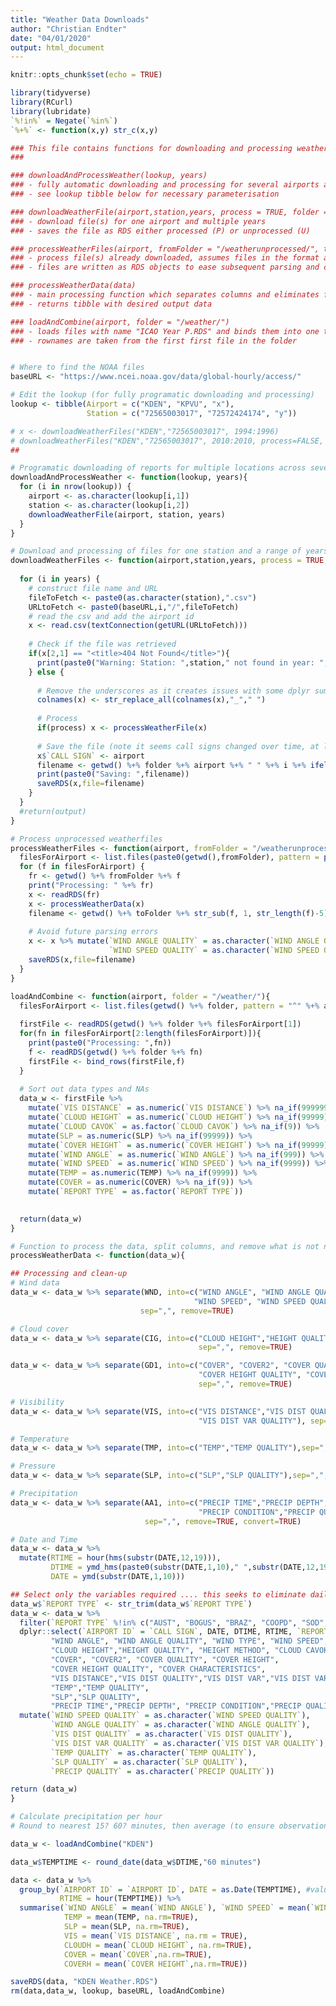 ```yaml
---
title: "Weather Data Downloads"
author: "Christian Endter"
date: "04/01/2020"
output: html_document
---
```


```r
knitr::opts_chunk$set(echo = TRUE)

library(tidyverse)
library(RCurl)
library(lubridate)
`%!in%` = Negate(`%in%`)
`%+%` <- function(x,y) str_c(x,y)

### This file contains functions for downloading and processing weather data from NOAA
### 

### downloadAndProcessWeather(lookup, years)
### - fully automatic downloading and processing for several airports and years
### - see lookup tibble below for necessary parameterisation

### downloadWeatherFile(airport,station,years, process = TRUE, folder = "/weather/")
### - download file(s) for one airport and multiple years
### - saves the file as RDS either processed (P) or unprocessed (U)

### processWeatherFiles(airport, fromFolder = "/weatherunprocessed/", toFolder = "/weather/")
### - process file(s) already downloaded, assumes files in the format are "ICAO YEAR U.csv"
### - files are written as RDS objects to ease subsequent parsing and combining

### processWeatherData(data)
### - main processing function which separates columns and eliminates fields not required
### - returns tibble with desired output data

### loadAndCombine(airport, folder = "/weather/")
### - loads files with name "ICAO Year P.RDS" and binds them into one tibble, which is returned
### - rownames are taken from the first first file in the folder


# Where to find the NOAA files
baseURL <- "https://www.ncei.noaa.gov/data/global-hourly/access/"

# Edit the lookup (for fully programatic downloading and processing)
lookup <- tibble(Airport = c("KDEN", "KPVU", "x"),
                 Station = c("72565003017", "72572424174", "y"))

# x <- downloadWeatherFiles("KDEN","72565003017", 1994:1996)
# downloadWeatherFiles("KDEN","72565003017", 2010:2010, process=FALSE, folder = "/weatherunprocessed/")
##

```

```r

# Programatic downloading of reports for multiple locations across several years
downloadAndProcessWeather <- function(lookup, years){
  for (i in nrow(lookup)) {
    airport <- as.character(lookup[i,1])
    station <- as.character(lookup[i,2])
    downloadWeatherFile(airport, station, years)
  }
}

# Download and processing of files for one station and a range of years
downloadWeatherFiles <- function(airport,station,years, process = TRUE, folder = "/weather/"){
  
  for (i in years) {
    # construct file name and URL
    fileToFetch <- paste0(as.character(station),".csv")
    URLtoFetch <- paste0(baseURL,i,"/",fileToFetch)
    # read the csv and add the airport id
    x <- read.csv(textConnection(getURL(URLtoFetch)))
    
    # Check if the file was retrieved
    if(x[2,1] == "<title>404 Not Found</title>"){
      print(paste0("Warning: Station: ",station," not found in year: ", i))
    } else {
      
      # Remove the underscores as it creates issues with some dplyr summarise functions
      colnames(x) <- str_replace_all(colnames(x),"_"," ")
      
      # Process
      if(process) x <- processWeatherFile(x)
      
      # Save the file (note it seems call signs changed over time, at least for Denver, though same lat/long)
      x$`CALL SIGN` <- airport  
      filename <- getwd() %+% folder %+% airport %+% " " %+% i %+% ifelse(process," P"," U") %+% ".RDS"
      print(paste0("Saving: ",filename))
      saveRDS(x,file=filename)
    }
  }
  #return(output)
}
```

```r
# Process unprocessed weatherfiles
processWeatherFiles <- function(airport, fromFolder = "/weatherunprocessed/", toFolder = "/weather/"){
  filesForAirport <- list.files(paste0(getwd(),fromFolder), pattern = paste0("^",airport))
  for (f in filesForAirport) {
    fr <- getwd() %+% fromFolder %+% f
    print("Processing: " %+% fr)
    x <- readRDS(fr)
    x <- processWeatherData(x)
    filename <- getwd() %+% toFolder %+% str_sub(f, 1, str_length(f)-5) %+% "P.RDS"
    
    # Avoid future parsing errors
    x <- x %>% mutate(`WIND ANGLE QUALITY` = as.character(`WIND ANGLE QUALITY`),
                      `WIND SPEED QUALITY` = as.character(`WIND SPEED QUALITY`))
    saveRDS(x,file=filename)
  }
}

loadAndCombine <- function(airport, folder = "/weather/"){
  filesForAirport <- list.files(getwd() %+% folder, pattern = "^" %+% airport)
  
  firstFile <- readRDS(getwd() %+% folder %+% filesForAirport[1])
  for(fn in filesForAirport[2:length(filesForAirport)]){
    print(paste0("Processing: ",fn))
    f <- readRDS(getwd() %+% folder %+% fn)
    firstFile <- bind_rows(firstFile,f)
  }
  
  # Sort out data types and NAs
  data_w <- firstFile %>%
    mutate(`VIS DISTANCE` = as.numeric(`VIS DISTANCE`) %>% na_if(999999)) %>%
    mutate(`CLOUD HEIGHT` = as.numeric(`CLOUD HEIGHT`) %>% na_if(99999)) %>%
    mutate(`CLOUD CAVOK` = as.factor(`CLOUD CAVOK`) %>% na_if(9)) %>%
    mutate(SLP = as.numeric(SLP) %>% na_if(99999)) %>%
    mutate(`COVER HEIGHT` = as.numeric(`COVER HEIGHT`) %>% na_if(99999)) %>%
    mutate(`WIND ANGLE` = as.numeric(`WIND ANGLE`) %>% na_if(999)) %>%
    mutate(`WIND SPEED` = as.numeric(`WIND SPEED`) %>% na_if(9999)) %>%
    mutate(TEMP = as.numeric(TEMP) %>% na_if(9999)) %>%
    mutate(COVER = as.numeric(COVER) %>% na_if(9)) %>%
    mutate(`REPORT TYPE` = as.factor(`REPORT TYPE`))
  

  return(data_w)
}

# Function to process the data, split columns, and remove what is not needed
processWeatherData <- function(data_w){

## Processing and clean-up
# Wind data
data_w <- data_w %>% separate(WND, into=c("WIND ANGLE", "WIND ANGLE QUALITY", "WIND TYPE", 
                                         "WIND SPEED", "WIND SPEED QUALITY"), 
                             sep=",", remove=TRUE)

# Cloud cover
data_w <- data_w %>% separate(CIG, into=c("CLOUD HEIGHT","HEIGHT QUALITY", "HEIGHT METHOD", "CLOUD CAVOK"),
                                          sep=",", remove=TRUE)

data_w <- data_w %>% separate(GD1, into=c("COVER", "COVER2", "COVER QUALITY", "COVER HEIGHT", 
                                          "COVER HEIGHT QUALITY", "COVER CHARACTERISTICS"),
                                          sep=",", remove=TRUE)

# Visibility
data_w <- data_w %>% separate(VIS, into=c("VIS DISTANCE","VIS DIST QUALITY","VIS DIST VAR",
                                          "VIS DIST VAR QUALITY"), sep=",", remove=TRUE)

# Temperature
data_w <- data_w %>% separate(TMP, into=c("TEMP","TEMP QUALITY"),sep=",", remove=TRUE)

# Pressure
data_w <- data_w %>% separate(SLP, into=c("SLP","SLP QUALITY"),sep=",", remove=TRUE)

# Precipitation
data_w <- data_w %>% separate(AA1, into=c("PRECIP TIME","PRECIP DEPTH", 
                                          "PRECIP CONDITION","PRECIP QUALITY"),
                              sep=",", remove=TRUE, convert=TRUE)

# Date and Time
data_w <- data_w %>% 
  mutate(RTIME = hour(hms(substr(DATE,12,19))),
         DTIME = ymd_hms(paste0(substr(DATE,1,10)," ",substr(DATE,12,19))),
         DATE = ymd(substr(DATE,1,10)))

## Select only the variables required .... this seeks to eliminate daily and monthly summaries and other reports which should not be relevant
data_w$`REPORT TYPE` <- str_trim(data_w$`REPORT TYPE`)
data_w <- data_w %>%
  filter(`REPORT TYPE` %!in% c("AUST", "BOGUS", "BRAZ", "COOPD", "SOD","SOM")) %>%
  dplyr::select(`AIRPORT ID` = `CALL SIGN`, DATE, DTIME, RTIME, `REPORT TYPE`, ELEVATION,
         "WIND ANGLE", "WIND ANGLE QUALITY", "WIND TYPE", "WIND SPEED", "WIND SPEED QUALITY",
         "CLOUD HEIGHT","HEIGHT QUALITY", "HEIGHT METHOD", "CLOUD CAVOK",
         "COVER", "COVER2", "COVER QUALITY", "COVER HEIGHT", 
         "COVER HEIGHT QUALITY", "COVER CHARACTERISTICS",
         "VIS DISTANCE","VIS DIST QUALITY","VIS DIST VAR","VIS DIST VAR QUALITY",
         "TEMP","TEMP QUALITY",
         "SLP","SLP QUALITY",
         "PRECIP TIME","PRECIP DEPTH", "PRECIP CONDITION","PRECIP QUALITY") %>%
  mutate(`WIND SPEED QUALITY` = as.character(`WIND SPEED QUALITY`),
         `WIND ANGLE QUALITY` = as.character(`WIND ANGLE QUALITY`),
         `VIS DIST QUALITY` = as.character(`VIS DIST QUALITY`),
         `VIS DIST VAR QUALITY` = as.character(`VIS DIST VAR QUALITY`),
         `TEMP QUALITY` = as.character(`TEMP QUALITY`),
         `SLP QUALITY` = as.character(`SLP QUALITY`),
         `PRECIP QUALITY` = as.character(`PRECIP QUALITY`))

return (data_w)
}
```

```r
# Calculate precipitation per hour
# Round to nearest 15? 60? minutes, then average (to ensure observations close in time get averaged together, not necessarily close in hour)

data_w <- loadAndCombine("KDEN")

data_w$TEMPTIME <- round_date(data_w$DTIME,"60 minutes")

data <- data_w %>%
  group_by(`AIRPORT ID` = `AIRPORT ID`, DATE = as.Date(TEMPTIME), #values midnight the night before
           RTIME = hour(TEMPTIME)) %>% 
  summarise(`WIND ANGLE` = mean(`WIND ANGLE`), `WIND SPEED` = mean(`WIND SPEED`),
            TEMP = mean(TEMP, na.rm=TRUE),
            SLP = mean(SLP, na.rm=TRUE),
            VIS = mean(`VIS DISTANCE`, na.rm = TRUE),
            CLOUDH = mean(`CLOUD HEIGHT`, na.rm=TRUE),
            COVER = mean(`COVER`,na.rm=TRUE),
            COVERH = mean(`COVER HEIGHT`,na.rm=TRUE)) 

saveRDS(data, "KDEN Weather.RDS")
rm(data,data_w, lookup, baseURL, loadAndCombine)

```



